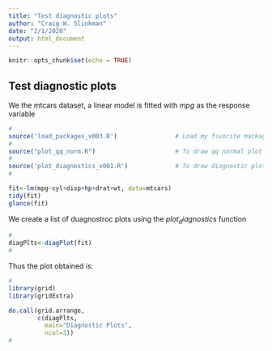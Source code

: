 ```yaml
---
title: "Test diagnostic plots"
author: "Craig W. Slinkman"
date: "2/1/2020"
output: html_document
---
```


```r
knitr::opts_chunk$set(echo = TRUE)
```

## Test diagnostic plots

We the mtcars dataset, a linear model is fitted with $mpg$ as the response variable 
```r
#
source('load_packages_v003.R')                # Load my fsvorite mackages .,..
#
source("plot_qq_norm.R")                      # To draw qq normal plot ...
#
source('plot_diagnostics_v001.R')             # To draw diagnostic plots ...
#
```


```r
fit<-lm(mpg~cyl+disp+hp+drat+wt, data=mtcars)
tidy(fit)
glance(fit)
```

We create a list of duagnostroc plots using the $plot_diagnostics$ function

```r
#
diagPlts<-diagPlot(fit)
#
```

Thus the plot obtained is:

```r
#
library(grid)                  
library(gridExtra)

do.call(grid.arrange, 
        c(diagPlts, 
          main="Diagnostic Plots", 
          ncol=3))
#
```
